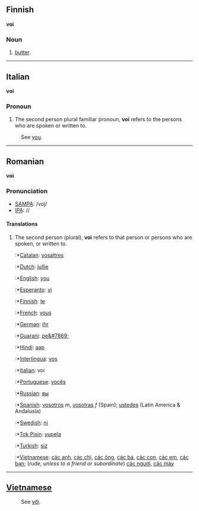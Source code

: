 ==Finnish==
'''voi'''

===Noun===

# [[butter]].

----

==Italian==
'''voi'''

===Pronoun===
# The second person plural familiar pronoun, '''voi''' refers to the persons who are spoken or written to.

:See [[you]].

----
==Romanian==
'''voi'''

===Pronunciation===
*[[w:SAMPA|SAMPA]]: /voj/
*[[w:IPA|IPA]]: //

====Translations====
# The second person (plural), '''voi''' refers to that person or persons who are spoken, or written to.
#:*[[Catalan]]: [[vosaltres]]
#:*[[Dutch]]: [[jullie]]
#:*[[English]]: [[you]]
#:*[[Esperanto]]: [[vi]]
#:*[[Finnish]]: [[te]]
#:*[[French]]: [[vous]]
#:*[[German]]: [[ihr]]
#:*[[Guarani]]: [[pe&#7869;]]
#:*[[Hindi]]: [[aap]]
#:*[[Interlingua]]: [[vos]]
#:*[[Italian]]: voi
#:*[[Portuguese]]: [[vocês]]
#:*[[Russian]]: [[вы]]
#:*[[Spanish]]: [[vosotros]] ''m'', [[vosotras]] ''f'' (Spain); [[ustedes]] (Latin America & Andalusía)
#:*[[Swedish]]: [[ni]]
#:*[[Tok Pisin]]: [[yupela]]
#:*[[Turkish]]: [[siz]]
#:*[[Vietnamese]]: [[các anh]], [[các chị]], [[các ông]], [[các bà]], [[các con]], [[các em]], [[các bạn]]; (''rude, unless to a friend or subordinate'') [[các ngươi]], [[các mày]]

----

==[[Vietnamese]]==
:See [[với]].